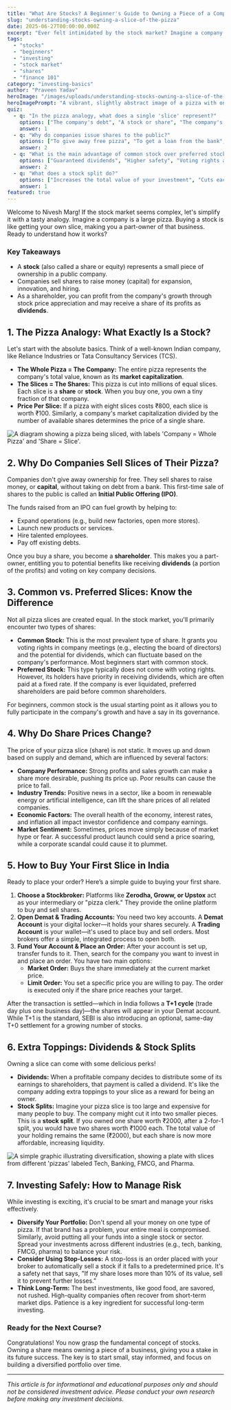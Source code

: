 ```yaml
---
title: "What Are Stocks? A Beginner's Guide to Owning a Piece of a Company"
slug: "understanding-stocks-owning-a-slice-of-the-pizza"
date: 2025-06-27T00:00:00.000Z
excerpt: "Ever felt intimidated by the stock market? Imagine a company is a pizza. Buying a stock is like owning a slice, making you a part-owner. Let's dive in and understand the basics."
tags:
  - "stocks"
  - "beginners"
  - "investing"
  - "stock market"
  - "shares"
  - "finance 101"
category: "investing-basics"
author: "Praveen Yadav"
heroImage: "/images/uploads/understanding-stocks-owning-a-slice-of-the-pizza/hero-image.jpg"
heroImagePrompt: "A vibrant, slightly abstract image of a pizza with one slice being pulled away, symbolizing a share of a company being purchased by an investor."
quiz:
  - q: "In the pizza analogy, what does a single 'slice' represent?"
    options: ["The company's debt", "A stock or share", "The company's total value"]
    answer: 1
  - q: "Why do companies issue shares to the public?"
    options: ["To give away free pizza", "To get a loan from the bank", "To raise money (capital) for growth"]
    answer: 2
  - q: "What is the main advantage of common stock over preferred stock for a beginner?"
    options: ["Guaranteed dividends", "Higher safety", "Voting rights and growth participation"]
    answer: 2
  - q: "What does a stock split do?"
    options: ["Increases the total value of your investment", "Cuts each share into smaller, more affordable pieces", "Gives you extra profit toppings (dividends)"]
    answer: 1
featured: true
---
```


Welcome to Nivesh Marg! If the stock market seems complex, let's simplify it with a tasty analogy. Imagine a company is a large pizza. Buying a stock is like getting your own slice, making you a part-owner of that business. Ready to understand how it works?

### Key Takeaways
*   A **stock** (also called a share or equity) represents a small piece of ownership in a public company.
*   Companies sell shares to raise money (capital) for expansion, innovation, and hiring.
*   As a shareholder, you can profit from the company's growth through stock price appreciation and may receive a share of its profits as **dividends**.

## 1. The Pizza Analogy: What Exactly Is a Stock?

Let's start with the absolute basics. Think of a well-known Indian company, like Reliance Industries or Tata Consultancy Services (TCS).

*   **The Whole Pizza = The Company:** The entire pizza represents the company's total value, known as its **market capitalization**.
*   **The Slices = The Shares:** This pizza is cut into millions of equal slices. Each slice is a **share** or **stock**. When you buy one, you own a tiny fraction of that company.
*   **Price Per Slice:** If a pizza with eight slices costs ₹800, each slice is worth ₹100. Similarly, a company's market capitalization divided by the number of available shares determines the price of a single share.

![A diagram showing a pizza being sliced, with labels 'Company = Whole Pizza' and 'Share = Slice'.](/images/uploads/understanding-stocks-owning-a-slice-of-the-pizza/pizza-analogy.png)

## 2. Why Do Companies Sell Slices of Their Pizza?

Companies don't give away ownership for free. They sell shares to raise money, or **capital**, without taking on debt from a bank. This first-time sale of shares to the public is called an **Initial Public Offering (IPO)**.

The funds raised from an IPO can fuel growth by helping to:
*   Expand operations (e.g., build new factories, open more stores).
*   Launch new products or services.
*   Hire talented employees.
*   Pay off existing debts.

Once you buy a share, you become a **shareholder**. This makes you a part-owner, entitling you to potential benefits like receiving **dividends** (a portion of the profits) and voting on key company decisions.

## 3. Common vs. Preferred Slices: Know the Difference

Not all pizza slices are created equal. In the stock market, you'll primarily encounter two types of shares:

*   **Common Stock:** This is the most prevalent type of share. It grants you voting rights in company meetings (e.g., electing the board of directors) and the potential for dividends, which can fluctuate based on the company's performance. Most beginners start with common stock.
*   **Preferred Stock:** This type typically does not come with voting rights. However, its holders have priority in receiving dividends, which are often paid at a fixed rate. If the company is ever liquidated, preferred shareholders are paid before common shareholders.

For beginners, common stock is the usual starting point as it allows you to fully participate in the company's growth and have a say in its governance.

## 4. Why Do Share Prices Change?

The price of your pizza slice (share) is not static. It moves up and down based on supply and demand, which are influenced by several factors:

*   **Company Performance:** Strong profits and sales growth can make a share more desirable, pushing its price up. Poor results can cause the price to fall.
*   **Industry Trends:** Positive news in a sector, like a boom in renewable energy or artificial intelligence, can lift the share prices of all related companies.
*   **Economic Factors:** The overall health of the economy, interest rates, and inflation all impact investor confidence and company earnings.
*   **Market Sentiment:** Sometimes, prices move simply because of market hype or fear. A successful product launch could send a price soaring, while a corporate scandal could cause it to plummet.

## 5. How to Buy Your First Slice in India

Ready to place your order? Here’s a simple guide to buying your first share.

1.  **Choose a Stockbroker:** Platforms like **Zerodha, Groww, or Upstox** act as your intermediary or "pizza clerk." They provide the online platform to buy and sell shares.
2.  **Open Demat & Trading Accounts:** You need two key accounts. A **Demat Account** is your digital locker—it holds your shares securely. A **Trading Account** is your wallet—it's used to place buy and sell orders. Most brokers offer a simple, integrated process to open both.
3.  **Fund Your Account & Place an Order:** After your account is set up, transfer funds to it. Then, search for the company you want to invest in and place an order. You have two main options:
    *   **Market Order:** Buys the share immediately at the current market price.
    *   **Limit Order:** You set a specific price you are willing to pay. The order is executed only if the share price reaches your target.

After the transaction is settled—which in India follows a **T+1 cycle** (trade day plus one business day)—the shares will appear in your Demat account. While T+1 is the standard, SEBI is also introducing an optional, same-day T+0 settlement for a growing number of stocks.

## 6. Extra Toppings: Dividends & Stock Splits

Owning a slice can come with some delicious perks!

*   **Dividends:** When a profitable company decides to distribute some of its earnings to shareholders, that payment is called a dividend. It's like the company adding extra toppings to your slice as a reward for being an owner.
*   **Stock Splits:** Imagine your pizza slice is too large and expensive for many people to buy. The company might cut it into two smaller pieces. This is a **stock split**. If you owned one share worth ₹2000, after a 2-for-1 split, you would have two shares worth ₹1000 each. The total value of your holding remains the same (₹2000), but each share is now more affordable, increasing liquidity.

![A simple graphic illustrating diversification, showing a plate with slices from different 'pizzas' labeled Tech, Banking, FMCG, and Pharma.](/images/uploads/understanding-stocks-owning-a-slice-of-the-pizza/diversification.png)

## 7. Investing Safely: How to Manage Risk

While investing is exciting, it's crucial to be smart and manage your risks effectively.

*   **Diversify Your Portfolio:** Don't spend all your money on one type of pizza. If that brand has a problem, your entire meal is compromised. Similarly, avoid putting all your funds into a single stock or sector. Spread your investments across different industries (e.g., tech, banking, FMCG, pharma) to balance your risk.
*   **Consider Using Stop-Losses:** A stop-loss is an order placed with your broker to automatically sell a stock if it falls to a predetermined price. It's a safety net that says, "If my share loses more than 10% of its value, sell it to prevent further losses."
*   **Think Long-Term:** The best investments, like good food, are savored, not rushed. High-quality companies often recover from short-term market dips. Patience is a key ingredient for successful long-term investing.

### Ready for the Next Course?

Congratulations! You now grasp the fundamental concept of stocks. Owning a share means owning a piece of a business, giving you a stake in its future success. The key is to start small, stay informed, and focus on building a diversified portfolio over time.

---
*This article is for informational and educational purposes only and should not be considered investment advice. Please conduct your own research before making any investment decisions.*